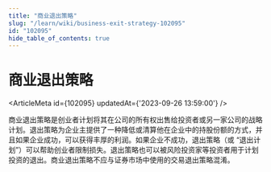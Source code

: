 ```yaml
---
title: "商业退出策略"
slug: "/learn/wiki/business-exit-strategy-102095"
id: "102095"
hide_table_of_contents: true
---
```



# 商业退出策略

<ArticleMeta id={102095} updatedAt={'2023-09-26 13:59:00'} />
<div className='border-solid border-b border-t-0 my-4 border-[var(--ifm-color-gray-300)]' />

商业退出策略是创业者计划将其在公司的所有权出售给投资者或另一家公司的战略计划。退出策略为企业主提供了一种降低或清算他在企业中的持股份额的方式，并且如果企业成功，可以获得丰厚的利润。如果企业不成功，退出策略（或 “退出计划”）可以帮助创业者限制损失。退出策略也可以被风险投资家等投资者用于计划投资的退出。商业退出策略不应与证券市场中使用的交易退出策略混淆。
